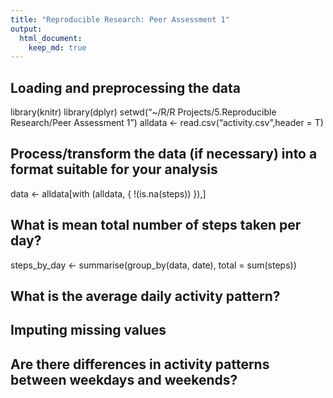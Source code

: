 ```yaml
---
title: "Reproducible Research: Peer Assessment 1"
output: 
  html_document:
    keep_md: true
---
```



## Loading and preprocessing the data
library(knitr)
library(dplyr)
setwd("~/R/R Projects/5.Reproducible Research/Peer Assessment 1")
alldata <- read.csv("activity.csv",header = T)

## Process/transform the data (if necessary) into a format suitable for your analysis
data <- alldata[with (alldata, {
    !(is.na(steps))
}),]

## What is mean total number of steps taken per day?
steps_by_day <- summarise(group_by(data, date), total = sum(steps))


## What is the average daily activity pattern?



## Imputing missing values



## Are there differences in activity patterns between weekdays and weekends?
